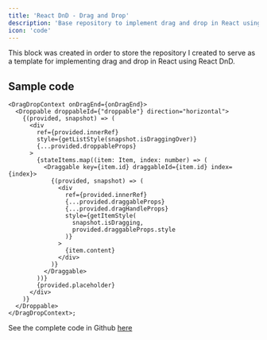 ```yaml
---
title: 'React DnD - Drag and Drop'
description: 'Base repository to implement drag and drop in React using React DnD'
icon: 'code'
---
```


This block was created in order to store the repository I created to serve as a template for implementing drag and drop in React using React DnD.

## Sample code

```tsx dnd.tsx
<DragDropContext onDragEnd={onDragEnd}>
  <Droppable droppableId={"droppable"} direction="horizontal">
    {(provided, snapshot) => (
      <div
        ref={provided.innerRef}
        style={getListStyle(snapshot.isDraggingOver)}
        {...provided.droppableProps}
      >
        {stateItems.map((item: Item, index: number) => (
          <Draggable key={item.id} draggableId={item.id} index={index}>
            {(provided, snapshot) => (
              <div
                ref={provided.innerRef}
                {...provided.draggableProps}
                {...provided.dragHandleProps}
                style={getItemStyle(
                  snapshot.isDragging,
                  provided.draggableProps.style
                )}
              >
                {item.content}
              </div>
            )}
          </Draggable>
        ))}
        {provided.placeholder}
      </div>
    )}
  </Droppable>
</DragDropContext>;
```

See the complete code in Github [here](https://github.com/igorfelipeduca/react-beautiful-dnd-demo)
